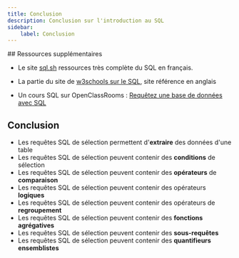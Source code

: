 ```yaml
---
title: Conclusion
description: Conclusion sur l'introduction au SQL
sidebar:
    label: Conclusion
---
```



<Slide>
## Ressources supplémentaires

* Le site [sql.sh](https://sql.sh/) ressources très complète du SQL en français.

* La partie du site de [w3schools sur le SQL](https://www.w3schools.com/sql/), site référence en anglais

* Un cours SQL sur OpenClassRooms : [Requêtez une base de données avec SQL](https://openclassrooms.com/fr/courses/7818671-requetez-une-base-de-donnees-avec-sql?archived-source=4449026)

</Slide>
<Slide>

## Conclusion

* Les requêtes SQL de sélection permettent d'**extraire** des données d'une table
* Les requêtes SQL de sélection peuvent contenir des **conditions** de sélection
* Les requêtes SQL de sélection peuvent contenir des **opérateurs** de **comparaison**
* Les requêtes SQL de sélection peuvent contenir des opérateurs **logiques**
* Les requêtes SQL de sélection peuvent contenir des opérateurs de **regroupement**
* Les requêtes SQL de sélection peuvent contenir des **fonctions agrégatives**
* Les requêtes SQL de sélection peuvent contenir des **sous-requêtes**
* Les requêtes SQL de sélection peuvent contenir des **quantifieurs ensemblistes**


</Slide>
